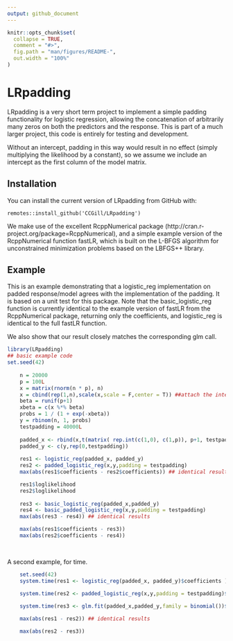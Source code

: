 ```yaml
---
output: github_document
---
```


<!-- README.md is generated from README.Rmd. Please edit that file -->

```r
knitr::opts_chunk$set(
  collapse = TRUE,
  comment = "#>",
  fig.path = "man/figures/README-",
  out.width = "100%"
)
```

# LRpadding

<!-- badges: start -->
<!-- badges: end -->

LRpadding is a very short term project to implement a simple padding functionality for logistic regression,
 allowing the concatenation of arbitrarily many zeros on both the predictors and 
the response.  This is part of a much larger project, this code is entirely for testing and development.

Without an intercept, padding in this way would result in no effect (simply multiplying the likelihood by a constant),
so we assume we include an intercept as the first column of the model matrix.

## Installation

You can install the current version of LRpadding from GitHub with:

``` 
remotes::install_github('CCGill/LRpadding')
```
We make use of the excellent RcppNumerical package (http://cran.r-project.org/package=RcppNumerical),
and a simple example version of the RcppNumerical function fastLR, which is built on the L-BFGS 
algorithm for unconstrained minimization problems based on the LBFGS++ library.


## Example

This is an example demonstrating that a logistic_reg implementation on padded response/model 
agrees with the implementation of the padding.  It is based on a unit test for this package.  Note 
that the basic_logistic_reg function is currently identical to the example version of fastLR from the RcppNumerical package, returning only the coefficients, and logistic_reg is identical to the full fastLR function.

We also show that our result closely matches the corresponding glm call.

```r
library(LRpadding)
## basic example code
set.seed(42)
    
    n = 20000
    p = 100L
    x = matrix(rnorm(n * p), n)
    x = cbind(rep(1,n),scale(x,scale = F,center = T)) ##attach the intercept
    beta = runif(p+1)
    xbeta = c(x %*% beta)
    probs = 1 / (1 + exp(-xbeta))
    y = rbinom(n, 1, probs)
    testpadding = 40000L
  
    padded_x <- rbind(x,t(matrix( rep.int(c(1,0), c(1,p)), p+1, testpadding)))
    padded_y <- c(y,rep(0,testpadding))
    
    res1 <- logistic_reg(padded_x, padded_y)
    res2 <- padded_logistic_reg(x,y,padding = testpadding)
    max(abs(res1$coefficients - res2$coefficients)) ## identical results

    res1$loglikelihood
    res2$loglikelihood
    
    res3 <- basic_logistic_reg(padded_x,padded_y)
    res4 <- basic_padded_logistic_reg(x,y,padding = testpadding)
    max(abs(res3 - res4)) ## identical results

    max(abs(res1$coefficients - res3))
    max(abs(res2$coefficients - res4))
    
    
```

A second example, for time.

```r
    set.seed(42)
    system.time(res1 <- logistic_reg(padded_x, padded_y)$coefficients )
 
    system.time(res2 <- padded_logistic_reg(x,y,padding = testpadding)$coefficients)

    system.time(res3 <- glm.fit(padded_x,padded_y,family = binomial())$coefficients)

    max(abs(res1 - res2)) ## identical results

    max(abs(res2 - res3))
    
```
